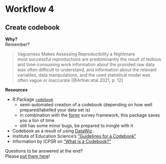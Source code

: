 # Workflow 4

## Create codebook
**Why?**  
Remember?

> Vagueness Makes Assessing Reproducibility a Nightmare  
> most successful reproductions are predominantly the result of tedious and time-consuming work
> information about the provided raw data was often difficult to understand, and information about the relevant variables, data manipulations, and the used statistical model was often vague or inaccurate
[@Artner.etal.2021, p. 12]
   
**Resources**  


* R Package [`codebook`](https://rubenarslan.github.io/codebook/articles/codebook_tutorial.html)
  - semi-automated creation of a codebook (depending on how well prepared/labelled your data set is)
  - in combination with the [formr](https://formr.org/) survey framework, this package saves you a ton of time
  - still has some minor bugs, be prepared to mingle with it
* Codebook as a result of using [DataWiz](https://datawiz.leibniz-psychology.org/DataWiz/)
* Institute of Education Science's ["Guidelines for a Codebook"](https://ies.ed.gov/ncee/rel/regions/central/pdf/CE5.3.2-Guidelines-for-a-Codebook.pdf)
* Information by ICPSR on ["What is a Codebook?"](https://www.icpsr.umich.edu/web/ICPSR/cms/1983)

::: {.column-margin}
Questions to be answered at the end?  
Please [put them here](https://cryptpad.fr/pad/#/2/pad/edit/cuCPFUjVKcURc7JZSKt57dK2/embed/)!
:::

\